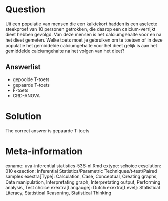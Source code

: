 Question
========

Uit een populatie van mensen die een kalktekort hadden is een aselecte steekproef van 10 personen getrokken, die daarop een calcium-verrijkt dieet hebben gevolgd. Van deze mensen is het calciumgehalte voor en na het dieet gemeten. Welke toets moet je gebruiken om te toetsen of in deze populatie het gemiddelde calciumgehalte voor het dieet gelijk is aan het gemiddelde calciumgehalte na het volgen van het dieet?

Answerlist
----------
* gepoolde T-toets
* gepaarde T-toets
* F-toets
* CRD-ANOVA

Solution
========

The correct answer is  gepaarde T-toets

Meta-information
================
exname: uva-inferential statistics-536-nl.Rmd
extype: schoice
exsolution: 010
exsection: Inferential Statistics/Parametric Techniques/t-test/Paired samples
exextra[Type]: Calculation, Case, Conceptual, Creating graphs, Data manipulation, Interpretating graph, Interpretating output, Performing analysis, Test choice
exextra[Langauge]: Dutch
exextra[Level]: Statistical Literacy, Statistical Reasoning, Statistical Thinking
